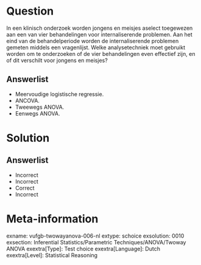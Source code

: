 Question
========
  
 In een klinisch onderzoek worden jongens en meisjes aselect toegewezen aan een van vier behandelingen voor internaliserende problemen. Aan het eind van de behandelperiode worden de internaliserende problemen gemeten middels een vragenlijst. Welke analysetechniek moet gebruikt worden om te onderzoeken of de vier behandelingen even effectief zijn, en of dit verschilt voor jongens en meisjes?

  
Answerlist
----------
* Meervoudige logistische regressie.
* ANCOVA.
* Tweewegs ANOVA.
* Eenwegs ANOVA.

Solution
========

Answerlist
----------
* Incorrect
* Incorrect
* Correct
* Incorrect

Meta-information
================
exname: vufgb-twowayanova-006-nl
extype: schoice
exsolution: 0010
exsection: Inferential Statistics/Parametric Techniques/ANOVA/Twoway ANOVA
exextra[Type]: Test choice
exextra[Language]: Dutch
exextra[Level]: Statistical Reasoning